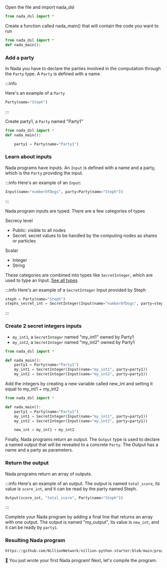 Open the file and import nada_dsl

```python
from nada_dsl import *
```

Create a function called nada_main() that will contain the code you want to run

```python
from nada_dsl import *
def nada_main():
```

### Add a party

In Nada you have to declare the parties involved in the computation through the `Party` type. A `Party` is defined with a name.

:::info

Here's an example of a `Party`

```python
Party(name="Steph")
```

:::

Create party1, a `Party` named "Party1"

```python
from nada_dsl import *
def nada_main():

    party1 = Party(name="Party1")
```

### Learn about inputs

Nada programs have inputs. An `Input` is defined with a name and a party, which is the `Party` providing the input.

:::info
Here's an example of an `Input`:

```python
Input(name="numberOfDogs", party=Party(name="Steph"))
```

:::

Nada program inputs are typed. There are a few categories of types

Secrecy level

- Public: visible to all nodes
- Secret: secret values to be handled by the computing nodes as shares or particles

Scalar

- Integer
- String

These categories are combined into types like `SecretInteger`, which are used to type an Input. [See all types](/nada-lang-types)

:::info
Here's an example of a `SecretInteger` Input provided by Steph

```python
steph = Party(name="Steph")
stephs_secret_int = SecretInteger(Input(name="numberOfDogs", party=steph))
```

:::

### Create 2 secret integers inputs

- `my_int1`, a `SecretInteger` named "my_int1" owned by Party1
- `my_int2`, a `SecretInteger` named "my_int2" owned by Party1

```python
from nada_dsl import *

def nada_main():
    party1 = Party(name="Party1")
    my_int1 = SecretInteger(Input(name="my_int1", party=party1))
    my_int2 = SecretInteger(Input(name="my_int2", party=party1))
```

Add the integers by creating a new variable called new_int and setting it equal to my_int1 + my_int2

```python
from nada_dsl import *

def nada_main():
    party1 = Party(name="Party1")
    my_int1 = SecretInteger(Input(name="my_int1", party=party1))
    my_int2 = SecretInteger(Input(name="my_int2", party=party1))

    new_int = my_int1 + my_int2
```

Finally, Nada programs return an output. The `Output` type is used to declare a named output that will be revealed to a concrete `Party`. The Output has a name and a party as parameters.

### Return the output

Nada programs return an array of outputs.

:::info
Here's an example of an output. The output is named `total_score`, its value is `score_int`, and it can be read by the party named Steph.

```python
Output(score_int, "total_score", Party(name="Steph"))
```

:::

Complete your Nada program by adding a final line that returns an array with one output. The output is named "my_output", its value is `new_int`, and it can be ready by `party1`.

### Resulting Nada program

```python reference showGithubLink
https://github.com/NillionNetwork/nillion-python-starter/blob/main/programs/tiny_secret_addition_complete.py
```

🎉 You just wrote your first Nada program! Next, let's compile the program.
